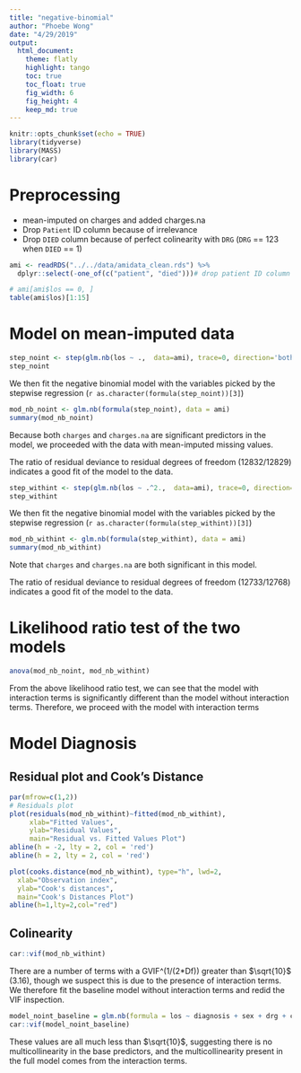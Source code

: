 ```yaml
---
title: "negative-binomial"
author: "Phoebe Wong"
date: "4/29/2019"
output: 
  html_document:
    theme: flatly
    highlight: tango
    toc: true
    toc_float: true
    fig_width: 6
    fig_height: 4
    keep_md: true
---
```


```r
knitr::opts_chunk$set(echo = TRUE)
library(tidyverse)
library(MASS)
library(car)
```

# Preprocessing
- mean-imputed on charges and added charges.na
- Drop `Patient` ID column because of irrelevance
- Drop `DIED` column because of perfect colinearity with `DRG` (`DRG` == 123 when `DIED` == 1) 
```r
ami <- readRDS("../../data/amidata_clean.rds") %>%
  dplyr::select(-one_of(c("patient", "died")))# drop patient ID column

# ami[ami$los == 0, ]
table(ami$los)[1:15]
```

# Model on mean-imputed data
```r
step_noint <- step(glm.nb(los ~ .,  data=ami), trace=0, direction='both')
step_noint
```

We then fit the negative binomial model with the variables picked by the stepwise regression
(`r as.character(formula(step_noint))[3]`)

```r
mod_nb_noint <- glm.nb(formula(step_noint), data = ami)
summary(mod_nb_noint)
```
Because both `charges` and `charges.na` are significant predictors in the model, we proceeded with the data with mean-imputed missing values.

The ratio of residual deviance to residual degrees of freedom (12832/12829) indicates a good fit of the model to the data.

```r
step_withint <- step(glm.nb(los ~ .^2.,  data=ami), trace=0, direction='both')
step_withint
```

We then fit the negative binomial model with the variables picked by the stepwise regression
(`r as.character(formula(step_withint))[3]`)

```r
mod_nb_withint <- glm.nb(formula(step_withint), data = ami)
summary(mod_nb_withint)
```

Note that `charges` and `charges.na` are both significant in this model. 

The ratio of residual deviance to residual degrees of freedom (12733/12768) indicates a good fit of the model to the data.

# Likelihood ratio test of the two models
```r
anova(mod_nb_noint, mod_nb_withint)
```

From the above likelihood ratio test, we can see that the model with interaction terms is significantly different than the model without interaction terms. Therefore, we proceed with the model with interaction terms

# Model Diagnosis
## Residual plot and Cook's Distance
```r
par(mfrow=c(1,2))
# Residuals plot
plot(residuals(mod_nb_withint)~fitted(mod_nb_withint),
     xlab="Fitted Values",
     ylab="Residual Values", 
     main="Residual vs. Fitted Values Plot")
abline(h = -2, lty = 2, col = 'red')
abline(h = 2, lty = 2, col = 'red')

plot(cooks.distance(mod_nb_withint), type="h", lwd=2,
  xlab="Observation index",
  ylab="Cook's distances",
  main="Cook's Distances Plot")
abline(h=1,lty=2,col="red")
```

## Colinearity

```r
car::vif(mod_nb_withint)
```

There are a number of terms with a GVIF^(1/(2*Df)) greater than $\sqrt{10}$ (3.16), though we suspect this is due to the presence of interaction terms. We therefore fit the baseline model without interaction terms and redid the VIF inspection.

```r
model_noint_baseline = glm.nb(formula = los ~ diagnosis + sex + drg + charges + age + charges.na , data = ami)
car::vif(model_noint_baseline)
```

These values are all much less than $\sqrt{10}$, suggesting there is no multicollinearity in the base predictors, and the multicollinearity present in the full model comes from the interaction terms.
